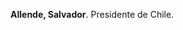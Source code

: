 <noinclude>{{header|1=Salvador Allende}}</noinclude>

'''Allende, Salvador'''. Presidente de Chile.

<noinclude>{{footer}}</noinclude>

